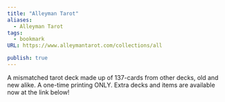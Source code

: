 ```yaml
---
title: "Alleyman Tarot"
aliases:
  - Alleyman Tarot
tags:
  - bookmark
URL: https://www.alleymantarot.com/collections/all

publish: true
---
```



  
A mismatched tarot deck made up of 137-cards from other decks, old and new alike. A one-time printing ONLY. Extra decks and items are available now at the link below!